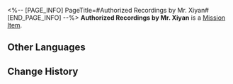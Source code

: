 <%-- [PAGE_INFO]
PageTitle=#Authorized Recordings by Mr. Xiyan#
[END_PAGE_INFO] --%>
{{Item Infobox
|id          = 140314
|image       = Item Authorized Recordings by Mr. Xiyan.png
|type        = Mission Item
|invCategory = Missions
|rarity      = 3
|effect      = 
|description = Recordings of Mr. Xiyan's storytelling, can be played repeatedly.
}}
{{Description|''"Last time, we were talking about..."''}}
'''Authorized Recordings by Mr. Xiyan''' is a [[Mission Item]].

==Other Languages==
{{Other Languages
|en   = Authorized Recordings by Mr. Xiyan
|zhs  = 西衍先生的授权录音
|zht  = 西衍先生的授權錄音
|ja   = シエン先生に使用許可をもらった録音
|ko   = 서연 선생의 허가를 받은 녹음
|es   = Grabaciones autorizadas del Sr. Xiyan
|fr   = Enregistrement autorisé par monsieur Xiyan
|ru   = Запись господина Сияня
|th   = บันทึกที่ได้รับอนุญาตจากคุณ Xiyan
|vi   = Ghi Âm Xiyan Tiên Sinh Ủy Quyền
|de   = Aufnahme von Herr Xiyans Auftritt
|id   = Rekaman yang Diotorisasi Oleh Tuan Xiyan
|pt   = Gravações Autorizadas do Sr. Xiyan
}}

==Change History==
{{Change History|1.3}}